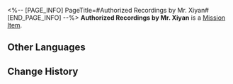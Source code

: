 <%-- [PAGE_INFO]
PageTitle=#Authorized Recordings by Mr. Xiyan#
[END_PAGE_INFO] --%>
{{Item Infobox
|id          = 140314
|image       = Item Authorized Recordings by Mr. Xiyan.png
|type        = Mission Item
|invCategory = Missions
|rarity      = 3
|effect      = 
|description = Recordings of Mr. Xiyan's storytelling, can be played repeatedly.
}}
{{Description|''"Last time, we were talking about..."''}}
'''Authorized Recordings by Mr. Xiyan''' is a [[Mission Item]].

==Other Languages==
{{Other Languages
|en   = Authorized Recordings by Mr. Xiyan
|zhs  = 西衍先生的授权录音
|zht  = 西衍先生的授權錄音
|ja   = シエン先生に使用許可をもらった録音
|ko   = 서연 선생의 허가를 받은 녹음
|es   = Grabaciones autorizadas del Sr. Xiyan
|fr   = Enregistrement autorisé par monsieur Xiyan
|ru   = Запись господина Сияня
|th   = บันทึกที่ได้รับอนุญาตจากคุณ Xiyan
|vi   = Ghi Âm Xiyan Tiên Sinh Ủy Quyền
|de   = Aufnahme von Herr Xiyans Auftritt
|id   = Rekaman yang Diotorisasi Oleh Tuan Xiyan
|pt   = Gravações Autorizadas do Sr. Xiyan
}}

==Change History==
{{Change History|1.3}}